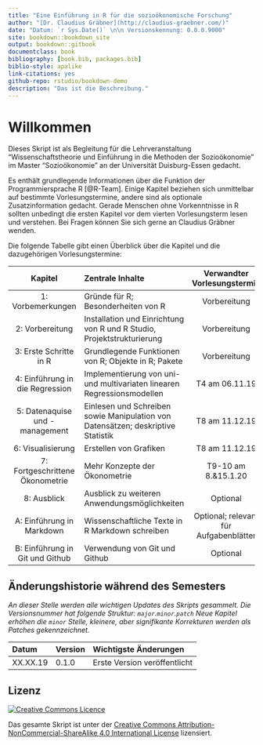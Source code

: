 ```yaml
--- 
title: "Eine Einführung in R für die sozioökonomische Forschung"
author: "[Dr. Claudius Gräbner](http://claudius-graebner.com/)"
date: "Datum: `r Sys.Date()` \n\n Versionskennung: 0.0.0.9000"
site: bookdown::bookdown_site
output: bookdown::gitbook
documentclass: book
bibliography: [book.bib, packages.bib]
biblio-style: apalike
link-citations: yes
github-repo: rstudio/bookdown-demo
description: "Das ist die Beschreibung."
---
```


# Willkommen {-}

Dieses Skript ist als Begleitung für die Lehrveranstaltung 
"Wissenschaftstheorie und Einführung in die Methoden der Sozioökonomie"
im Master "Sozioökonomie" an der Universität Duisburg-Essen gedacht.

Es enthält grundlegende Informationen über die Funktion der
Programmiersprache R [@R-Team]. 
Einige Kapitel beziehen sich unmittelbar auf bestimmte Vorlesungstermine,
andere sind als optionale Zusatzinformation gedacht.
Gerade Menschen ohne Vorkenntnisse in R sollten unbedingt die ersten Kapitel
vor dem vierten Vorlesungsterm lesen und verstehen. Bei Fragen können Sie sich
gerne an Claudius Gräbner wenden.

Die folgende Tabelle gibt einen Überblick über die Kapitel und die dazugehörigen
Vorlesungstermine:

Kapitel | Zentrale Inhalte | Verwandter Vorlesungstermin |
|:-----:|:-----------------|:---------------------------:|
| 1: Vorbemerkungen | Gründe für R; Besonderheiten von R | Vorbereitung |
| 2: Vorbereitung | Installation und Einrichtung von R und R Studio, Projektstrukturierung | Vorbereitung |
| 3: Erste Schritte in R | Grundlegende Funktionen von R; Objekte in R; Pakete | Vorbereitung |
| 4: Einführung in die Regression | Implementierung von uni- und multivariaten linearen Regressionsmodellen | T4 am 06.11.19 |
| 5: Datenaquise und -management | Einlesen und Schreiben sowie Manipulation von Datensätzen; deskriptive Statistik | T8 am 11.12.19 |
| 6: Visualisierung | Erstellen von Grafiken | T8 am 11.12.19 |
| 7: Fortgeschrittene Ökonometrie | Mehr Konzepte der Ökonometrie | T9-10 am 8.&15.1.20|
| 8: Ausblick | Ausblick zu weiteren Anwendungsmöglichkeiten | Optional |
| A: Einführung in Markdown | Wissenschaftliche Texte in R Markdown schreiben | Optional; relevant für Aufgabenblätter|
| B: Einführung in Git und Github | Verwendung von Git und Github | Optional |


## Änderungshistorie während des Semesters {-}

*An dieser Stelle werden alle wichtigen Updates des Skripts gesammelt.*
*Die Versionsnummer hat folgende Struktur: `major`.`minor`.`patch`*
*Neue Kapitel erhöhen die `minor` Stelle, kleinere, aber signifikante*
*Korrekturen werden als Patches gekennzeichnet.*

Datum    | Version | Wichtigste Änderungen         |
:--------+:--------+:------------------------------|
XX.XX.19 | 0.1.0    | Erste Version veröffentlicht |

## Lizenz {-}

<a rel="license" 
href="http://creativecommons.org/licenses/by-nc-sa/4.0/">
<img alt="Creative Commons Licence" style="border-width:0" 
src="https://i.creativecommons.org/l/by-nc-sa/4.0/88x31.png" /></a>

Das gesamte Skript ist unter der 
<a rel="license" 
href="http://creativecommons.org/licenses/by-nc-sa/4.0/">
Creative Commons Attribution-NonCommercial-ShareAlike 4.0 International License</a>
lizensiert.
